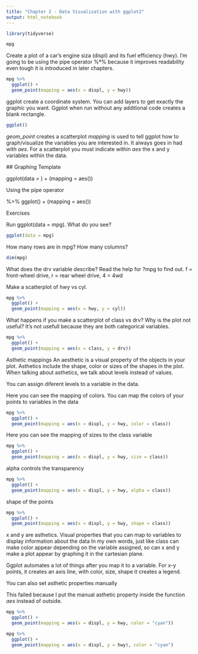 ```yaml
---
title: "Chapter 2 - Data Visualization with ggplot2"
output: html_notebook
---
```


```r
library(tidyverse)
```

```r
mpg
```

Create a plot of a car's engine siza (displ) and its fuel efficiency (hwy). I'm going to be using the pipe operator %ª% because it improves readability even tough it is introduced in later chapters.
```r
mpg %>%
  ggplot() + 
  geom_point(mapping = aes(x = displ, y = hwy))
```

ggplot create a coordinate system. You can add layers to get exactly the graphic you want. Ggplot when run without any additional code creates a blank rectangle.
```r
ggplot()
```
  *geom_point* creates a scatterplot
  *mapping* is used to tell ggplot how to graph/visualize the variables you are interested in. It always goes in had with *aes*. For a scatterplot you must indicate within *aes* the x and y variables within the data.
  
  
  ## Graphing Template

ggplot(data = <DATA>) + 
  <GEOM_FUNCTION>(mapping = aes(<MAPPINGS>))
  
Using the pipe operator

<DATA> %>% 
  ggplot() +
    <GEOM_FUNCTION>(mapping = aes(<MAPPINGS>))
    
    
Exercises

 Run ggplot(data = mpg). What do you see?
```r
ggplot(data = mpg)
```
 

How many rows are in mpg? How many columns?
```r
dim(mpg)
```


What does the drv variable describe? Read the help for ?mpg to find out.
f = front-wheel drive, r = rear wheel drive, 4 = 4wd


Make a scatterplot of hwy vs cyl.
```r
mpg %>%
  ggplot() +
  geom_point(mapping = aes(x = hwy, y = cyl))
```

What happens if you make a scatterplot of class vs drv? Why is the plot not useful?
It's not usefull because they are both categorical variables.
```r
mpg %>% 
  ggplot() +
  geom_point(mapping = aes(x = class, y = drv))
```
 
 Asthetic mappings
 An aesthetic is a visual property of the objects in your plot. 
 Asthetics include the shape, color or sizes of the shapes in the plot. When talking about asthetics, we talk about levels instead of values.
 
 You can assign diferent levels to a variable in the data.
 
 Here you can see the mapping of colors. You can map the colors of your points to variables in the data
```r
mpg %>% 
  ggplot() +
  geom_point(mapping = aes(x = displ, y = hwy, color = class))
```
 
 Here you can see the mapping of sizes to the class variable
```r
mpg %>% 
  ggplot() +
  geom_point(mapping = aes(x = displ, y = hwy, size = class))
```
 
 alpha controls the transparency
```r
mpg %>% 
  ggplot() +
  geom_point(mapping = aes(x = displ, y = hwy, alpha = class))
```
 
 shape of the points
```r
mpg %>% 
  ggplot() + 
  geom_point(mapping = aes(x = displ, y = hwy, shape = class))
```
 
 x and y are asthetics. Visual properties that you can map to variables to display information about the data
 In my own words, just like class can make color appear depending on the variable assigned, so can x and y make a plot appear by graphing it in the cartesian plane.
 
 Ggplot automates a lot of things after you map it to a variable. For x-y points, it creates an axis line, with color, size, shape it creates a legend.
 
 
 You can also set asthetic properties manually
 
 This failed because I put the manual asthetic property inside the function *aes* instead of outside.
```r
mpg %>% 
  ggplot() +
  geom_point(mapping = aes(x = displ, y = hwy, color = "cyan"))
```
 
```r
mpg %>% 
  ggplot() +
  geom_point(mapping = aes(x = displ, y = hwy), color = "cyan")
```
 
 
